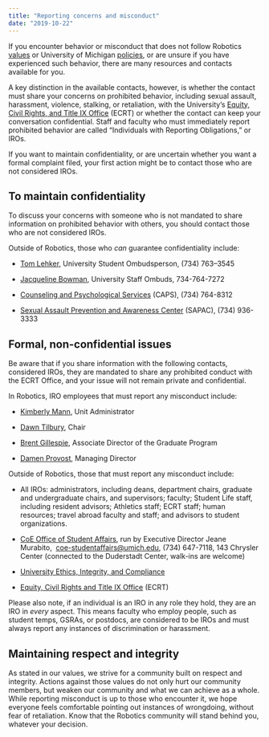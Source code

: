 ```yaml
---
title: "Reporting concerns and misconduct"
date: "2019-10-22"
---
```


If you encounter behavior or misconduct that does not follow Robotics [values](https://robotics.umich.edu/about/values/) or University of Michigan [policies](https://spg.umich.edu/), or are unsure if you have experienced such behavior, there are many resources and contacts available for you.

A key distinction in the available contacts, however, is whether the contact must share your concerns on prohibited behavior, including sexual assault, harassment, violence, stalking, or retaliation, with the University’s [Equity, Civil Rights, and Title IX Office](https://ecrt.umich.edu/) (ECRT) or whether the contact can keep your conversation confidential. Staff and faculty who must immediately report prohibited behavior are called “Individuals with Reporting Obligations,” or IROs.

If you want to maintain confidentiality, or are uncertain whether you want a formal complaint filed, your first action might be to contact those who are not considered IROs.

## **To maintain confidentiality**

To discuss your concerns with someone who is not mandated to share information on prohibited behavior with others, you should contact those who are not considered IROs.

Outside of Robotics, those who _can_ guarantee confidentiality include:

- [Tom Lehker](https://ombuds.umich.edu/), University Student Ombudsperson, (734) 763–3545

- [Jacqueline Bowman](https://staffombuds.umich.edu), University Staff Ombuds, 734-764-7272

- [Counseling and Psychological Services](https://caps.umich.edu/) (CAPS), (734) 764-8312

- [Sexual Assault Prevention and Awareness Center](https://sapac.umich.edu/) (SAPAC), (734) 936-3333

## **Formal, non-confidential issues**

Be aware that if you share information with the following contacts, considered IROs, they are mandated to share any prohibited conduct with the ECRT Office, and your issue will not remain private and confidential.

In Robotics, IRO employees that must report any misconduct include:

- [Kimberly Mann](https://robotics.umich.edu/people/staff/kimberly-mann/), Unit Administrator

- [Dawn Tilbury](https://robotics.umich.edu/people/faculty/dawn-tilbury/ "Dawn Tilbury"), Chair

- [Brent Gillespie](https://robotics.umich.edu/people/faculty/brent-gillespie/), Associate Director of the Graduate Program

- [Damen Provost](https://robotics.umich.edu/people/staff/damen-provost/), Managing Director

Outside of Robotics, those that must report any misconduct include:

- All IROs: administrators, including deans, department chairs, graduate and undergraduate chairs, and supervisors; faculty; Student Life staff, including resident advisors; Athletics staff; ECRT staff; human resources; travel abroad faculty and staff; and advisors to student organizations.

- [CoE Office of Student Affairs](https://studentaffairs.engin.umich.edu/), run by Executive Director Jeane Murabito,  coe-studentaffairs@umich.edu, (734) 647-7118, 143 Chrysler Center (connected to the Duderstadt Center, walk-ins are welcome)

- [University Ethics, Integrity, and Compliance](https://compliance.umich.edu/report-a-concern/)

- [Equity, Civil Rights and Title IX Office](https://ecrt.umich.edu/) (ECRT)

Please also note, if an individual is an IRO in any role they hold, they are an IRO in _every_ aspect. This means faculty who employ people, such as student temps, GSRAs, or postdocs, are considered to be IROs and must always report any instances of discrimination or harassment.

## **Maintaining respect and integrity**

As stated in our values, we strive for a community built on respect and integrity. Actions against those values do not only hurt our community members, but weaken our community and what we can achieve as a whole. While reporting misconduct is up to those who encounter it, we hope everyone feels comfortable pointing out instances of wrongdoing, without fear of retaliation. Know that the Robotics community will stand behind you, whatever your decision.